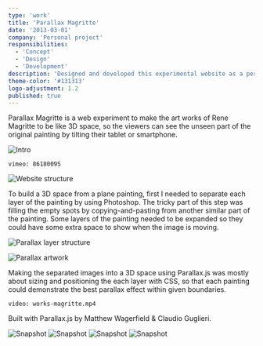 ```yaml
---
type: 'work'
title: 'Parallax Magritte'
date: '2013-03-01'
company: 'Personal project'
responsibilities:
  - 'Concept'
  - 'Design'
  - 'Development'
description: 'Designed and developed this experimental website as a personal project while studying at Sydney University.'
theme-color: '#131313'
logo-adjustment: 1.2
published: true
---
```



Parallax Magritte is a web experiment to make the art works of Rene Magritte to be like 3D space, so the viewers can see the unseen part of the original painting by tilting their tablet or smartphone.

<ImageContainer noShadow noBorder noCaption>

![Intro](works-magritte-01.png)

</ImageContainer>


<VideoContainer>

`vimeo: 86180095`

</VideoContainer>

<ImageContainer>

![Website structure](works-magritte-07.png)

</ImageContainer>

To build a 3D space from a plane painting, first I needed to separate each layer of the painting by using Photoshop. The tricky part of this step was filling the empty spots by copying-and-pasting from another similar part of the painting. Some layers of the painting needed to be expanded so they could have some extra space to show when the image is moving.

<ImageContainer size="medium" noBorder>

![Parallax layer structure](works-magritte-03.jpg)

</ImageContainer>

<ImageContainer size="medium">

![Parallax artwork](works-magritte-04.png)

</ImageContainer>

Making the separated images into a 3D space using Parallax.js was mostly about sizing and positioning the each layer with CSS, so that each painting could demonstrate the best parallax effect within given boundaries.

<VideoContainer maxSize={520}>

`video: works-magritte.mp4`

</VideoContainer>

Built with Parallax.js by Matthew Wagerfield & Claudio Guglieri.

<ImageContainer grid={4} noCaption>

![Snapshot](works-magritte-pic-01.jpg)
![Snapshot](works-magritte-pic-02.jpg)
![Snapshot](works-magritte-pic-03.jpg)
![Snapshot](works-magritte-pic-04.jpg)

</ImageContainer>